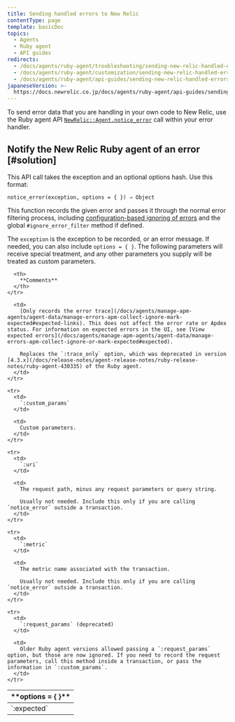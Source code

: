 ```yaml
---
title: Sending handled errors to New Relic
contentType: page
template: basicDoc
topics:
  - Agents
  - Ruby agent
  - API guides
redirects:
  - /docs/agents/ruby-agent/troubleshooting/sending-new-relic-handled-errors
  - /docs/agents/ruby-agent/customization/sending-new-relic-handled-errors
  - /docs/agents/ruby-agent/api-guides/sending-new-relic-handled-errors
japaneseVersion: >-
  https://docs.newrelic.co.jp/docs/agents/ruby-agent/api-guides/sending-handled-errors-new-relic
---
```


To send error data that you are handling in your own code to New Relic, use the Ruby agent API [`NewRelic::Agent.notice_error`](http://www.rubydoc.info/github/newrelic/newrelic-ruby-agent/NewRelic/Agent#notice_error-instance_method) call within your error handler.

## Notify the New Relic Ruby agent of an error [#solution]

This API call takes the exception and an optional options hash. Use this format:

```
notice_error(exception, options = { }) ⇒ Object
```

This function records the given error and passes it through the normal error filtering process, including [configuration-based ignoring of errors](/docs/agents/ruby-agent/installation-configuration/ruby-agent-configuration#error_collector.ignore_errors) and the global `#ignore_error_filter` method if defined.

The `exception` is the exception to be recorded, or an error message. If needed, you can also include `options = { }`. The following parameters will receive special treatment, and any other parameters you supply will be treated as custom parameters.

<Table>
  <thead>
    <tr>
      <th width={200}>
        **options = &#x7B; }**
      </th>

      <th>
        **Comments**
      </th>
    </tr>
  </thead>

  <tbody>
    <tr>
      <td>
        `:expected`
      </td>

      <td>
        [Only records the error trace](/docs/agents/manage-apm-agents/agent-data/manage-errors-apm-collect-ignore-mark-expected#expected-links). This does not affect the error rate or Apdex status. For information on expected errors in the UI, see [View expected errors](/docs/agents/manage-apm-agents/agent-data/manage-errors-apm-collect-ignore-or-mark-expected#expected).

        Replaces the `:trace_only` option, which was deprecated in version [4.3.x](/docs/release-notes/agent-release-notes/ruby-release-notes/ruby-agent-430335) of the Ruby agent.
      </td>
    </tr>

    <tr>
      <td>
        `:custom_params`
      </td>

      <td>
        Custom parameters.
      </td>
    </tr>

    <tr>
      <td>
        `:uri`
      </td>

      <td>
        The request path, minus any request parameters or query string.

        Usually not needed. Include this only if you are calling `notice_error` outside a transaction.
      </td>
    </tr>

    <tr>
      <td>
        `:metric`
      </td>

      <td>
        The metric name associated with the transaction.

        Usually not needed. Include this only if you are calling `notice_error` outside a transaction.
      </td>
    </tr>

    <tr>
      <td>
        `:request_params` (deprecated)
      </td>

      <td>
        Older Ruby agent versions allowed passing a `:request_params` option, but those are now ignored. If you need to record the request parameters, call this method inside a transaction, or pass the information in `:custom_params`.
      </td>
    </tr>
  </tbody>
</Table>
